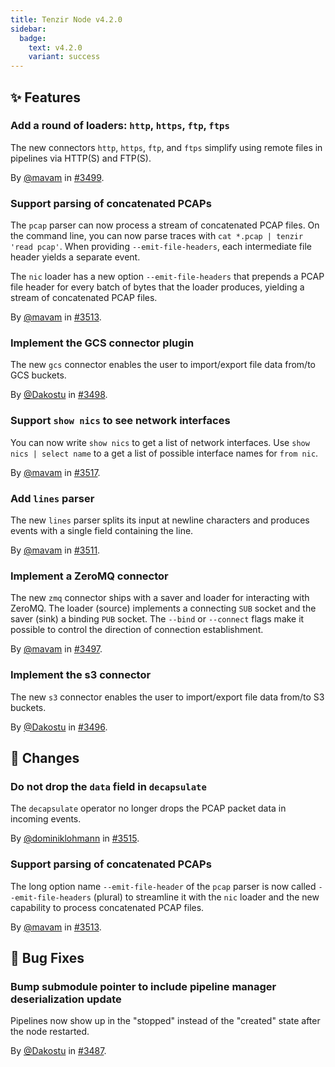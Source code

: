 ```yaml
---
title: Tenzir Node v4.2.0
sidebar:
  badge:
    text: v4.2.0
    variant: success
---
```


## ✨ Features

### Add a round of loaders: `http`, `https`, `ftp`, `ftps`

The new connectors `http`, `https`, `ftp`, and `ftps` simplify using remote
files in pipelines via HTTP(S) and FTP(S).

By [@mavam](https://github.com/mavam) in [#3499](https://github.com/tenzir/tenzir/pull/3499).

### Support parsing of concatenated PCAPs

The `pcap` parser can now process a stream of concatenated PCAP files. On the
command line, you can now parse traces with `cat *.pcap | tenzir 'read pcap'`.
When providing `--emit-file-headers`, each intermediate file header yields a
separate event.

The `nic` loader has a new option `--emit-file-headers` that prepends a PCAP
file header for every batch of bytes that the loader produces, yielding a
stream of concatenated PCAP files.

By [@mavam](https://github.com/mavam) in [#3513](https://github.com/tenzir/tenzir/pull/3513).

### Implement the GCS connector plugin

The new `gcs` connector enables the user to import/export file data from/to GCS
buckets.

By [@Dakostu](https://github.com/Dakostu) in [#3498](https://github.com/tenzir/tenzir/pull/3498).

### Support `show nics` to see network interfaces

You can now write `show nics` to get a list of network interfaces. Use `show
nics | select name` to a get a list of possible interface names for `from nic`.

By [@mavam](https://github.com/mavam) in [#3517](https://github.com/tenzir/tenzir/pull/3517).

### Add `lines` parser

The new `lines` parser splits its input at newline characters and produces
events with a single field containing the line.

By [@mavam](https://github.com/mavam) in [#3511](https://github.com/tenzir/tenzir/pull/3511).

### Implement a ZeroMQ connector

The new `zmq` connector ships with a saver and loader for interacting with
ZeroMQ. The loader (source) implements a connecting `SUB` socket and the saver
(sink) a binding `PUB` socket. The `--bind` or `--connect` flags make it
possible to control the direction of connection establishment.

By [@mavam](https://github.com/mavam) in [#3497](https://github.com/tenzir/tenzir/pull/3497).

### Implement the s3 connector

The new `s3` connector enables the user to import/export file data from/to S3
buckets.

By [@Dakostu](https://github.com/Dakostu) in [#3496](https://github.com/tenzir/tenzir/pull/3496).

## 🔄 Changes

### Do not drop the `data` field in `decapsulate`

The `decapsulate` operator no longer drops the PCAP packet data in incoming
events.

By [@dominiklohmann](https://github.com/dominiklohmann) in [#3515](https://github.com/tenzir/tenzir/pull/3515).

### Support parsing of concatenated PCAPs

The long option name `--emit-file-header` of the `pcap` parser is now called
`--emit-file-headers` (plural) to streamline it with the `nic` loader and the
new capability to process concatenated PCAP files.

By [@mavam](https://github.com/mavam) in [#3513](https://github.com/tenzir/tenzir/pull/3513).

## 🐛 Bug Fixes

### Bump submodule pointer to include pipeline manager deserialization update

Pipelines now show up in the "stopped" instead of the "created" state after the
node restarted.

By [@Dakostu](https://github.com/Dakostu) in [#3487](https://github.com/tenzir/tenzir/pull/3487).
